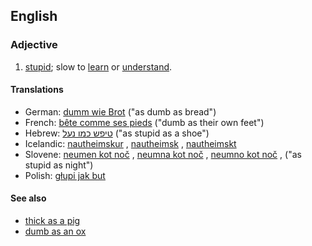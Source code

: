 ==English==

===Adjective===
{{en-adj|-|pos=[[thick]] [[as]] [[a]] [[brick]]}}

# {{simile}} [[stupid]]; slow to [[learn]] or [[understand]].

====Translations====
*German: [[dumm wie Brot]] ("as dumb as bread")
*French: [[bête comme ses pieds]] ("dumb as their own feet")
*Hebrew: [[טיפש כמו נעל]] ("as stupid as a shoe")
*Icelandic: [[nautheimskur]] {{m}}, [[nautheimsk]] {{f}}, [[nautheimskt]] {{n}}
* Slovene: [[neumen kot noč]] {{m}}, [[neumna kot noč]] {{f}}, [[neumno kot noč]] {{n}},  ("as stupid as night")
*Polish: [[głupi jak but]]

====See also====
*[[thick as a pig]]
*[[dumb as an ox]]
